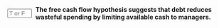 ::: {.question-block}

<form onsubmit="event.preventDefault(); checkAnswerBox('module9_tf_q70','T')" style="display: flex; align-items: center; gap: 8px;">
  <input type="text" id="module9_tf_q70" name="module9_tf_q70" maxlength="1" placeholder="T or F" style="width: 55px;" data-correct-answer="T" /> 
  <label for="module9_tf_q70"><strong>The free cash flow hypothesis suggests that debt reduces wasteful spending by limiting available cash to managers.</strong></label>
</form>

<div id="feedback-module9_tf_q70" class="feedback" data-status="" style="display:none;">
TRUE. By committing future cash to debt payments, firms prevent managers from using excess funds on unproductive projects or perks.
</div>

:::
